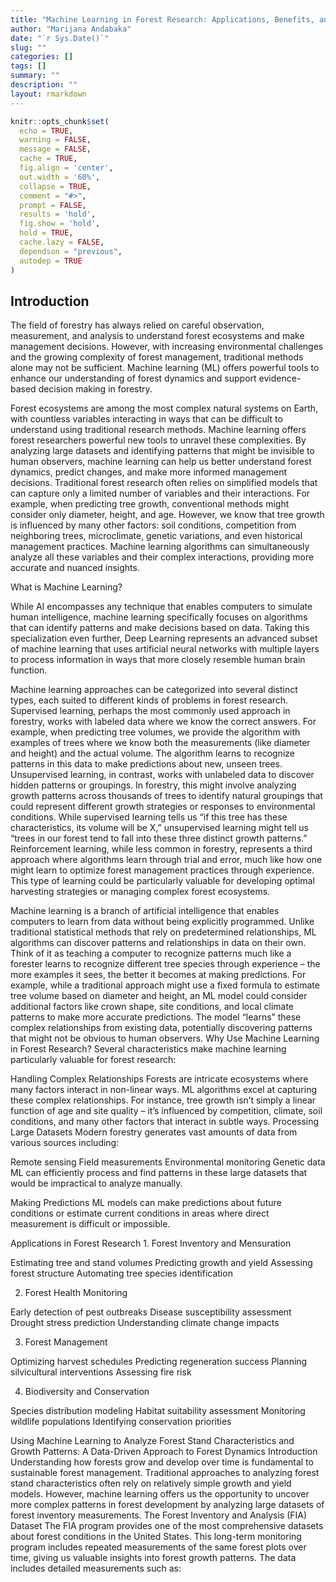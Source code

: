 ```yaml
---
title: "Machine Learning in Forest Research: Applications, Benefits, and Implementation"
author: "Marijana Andabaka"
date: "`r Sys.Date()`"
slug: ""
categories: []
tags: []
summary: ""
description: ""
layout: rmarkdown
---
```


```r
knitr::opts_chunk$set(
  echo = TRUE,
  warning = FALSE,
  message = FALSE,
  cache = TRUE,
  fig.align = 'center',
  out.width = '60%',
  collapse = TRUE,  
  comment = "#>",   
  prompt = FALSE,
  results = 'hold',     
  fig.show = 'hold',     
  hold = TRUE,
  cache.lazy = FALSE,
  dependson = "previous",
  autodep = TRUE 
)
```

## Introduction

The field of forestry has always relied on careful observation, measurement, and analysis to understand forest ecosystems and make management decisions. However, with increasing environmental challenges and the growing complexity of forest management, traditional methods alone may not be sufficient. Machine learning (ML) offers powerful tools to enhance our understanding of forest dynamics and support evidence-based decision making in forestry.

Forest ecosystems are among the most complex natural systems on Earth, with countless variables interacting in ways that can be difficult to understand using traditional research methods. Machine learning offers forest researchers powerful new tools to unravel these complexities. By analyzing large datasets and identifying patterns that might be invisible to human observers, machine learning can help us better understand forest dynamics, predict changes, and make more informed management decisions.
Traditional forest research often relies on simplified models that can capture only a limited number of variables and their interactions. For example, when predicting tree growth, conventional methods might consider only diameter, height, and age. However, we know that tree growth is influenced by many other factors: soil conditions, competition from neighboring trees, microclimate, genetic variations, and even historical management practices. Machine learning algorithms can simultaneously analyze all these variables and their complex interactions, providing more accurate and nuanced insights.

What is Machine Learning?

While AI encompasses any technique that enables computers to simulate human intelligence, machine learning specifically focuses on algorithms that can identify patterns and make decisions based on data. Taking this specialization even further, Deep Learning represents an advanced subset of machine learning that uses artificial neural networks with multiple layers to process information in ways that more closely resemble human brain function.

Machine learning approaches can be categorized into several distinct types, each suited to different kinds of problems in forest research. Supervised learning, perhaps the most commonly used approach in forestry, works with labeled data where we know the correct answers. For example, when predicting tree volumes, we provide the algorithm with examples of trees where we know both the measurements (like diameter and height) and the actual volume. The algorithm learns to recognize patterns in this data to make predictions about new, unseen trees.
Unsupervised learning, in contrast, works with unlabeled data to discover hidden patterns or groupings. In forestry, this might involve analyzing growth patterns across thousands of trees to identify natural groupings that could represent different growth strategies or responses to environmental conditions. While supervised learning tells us "if this tree has these characteristics, its volume will be X," unsupervised learning might tell us "trees in our forest tend to fall into these three distinct growth patterns."
Reinforcement learning, while less common in forestry, represents a third approach where algorithms learn through trial and error, much like how one might learn to optimize forest management practices through experience. This type of learning could be particularly valuable for developing optimal harvesting strategies or managing complex forest ecosystems.


Machine learning is a branch of artificial intelligence that enables computers to learn from data without being explicitly programmed. Unlike traditional statistical methods that rely on predetermined relationships, ML algorithms can discover patterns and relationships in data on their own. Think of it as teaching a computer to recognize patterns much like a forester learns to recognize different tree species through experience – the more examples it sees, the better it becomes at making predictions.
For example, while a traditional approach might use a fixed formula to estimate tree volume based on diameter and height, an ML model could consider additional factors like crown shape, site conditions, and local climate patterns to make more accurate predictions. The model "learns" these complex relationships from existing data, potentially discovering patterns that might not be obvious to human observers.
Why Use Machine Learning in Forest Research?
Several characteristics make machine learning particularly valuable for forest research:

Handling Complex Relationships
Forests are intricate ecosystems where many factors interact in non-linear ways. ML algorithms excel at capturing these complex relationships. For instance, tree growth isn't simply a linear function of age and site quality – it's influenced by competition, climate, soil conditions, and many other factors that interact in subtle ways.
Processing Large Datasets
Modern forestry generates vast amounts of data from various sources including:


Remote sensing
Field measurements
Environmental monitoring
Genetic data
ML can efficiently process and find patterns in these large datasets that would be impractical to analyze manually.


Making Predictions
ML models can make predictions about future conditions or estimate current conditions in areas where direct measurement is difficult or impossible.

Applications in Forest Research
1. Forest Inventory and Mensuration

Estimating tree and stand volumes
Predicting growth and yield
Assessing forest structure
Automating tree species identification

2. Forest Health Monitoring

Early detection of pest outbreaks
Disease susceptibility assessment
Drought stress prediction
Understanding climate change impacts

3. Forest Management

Optimizing harvest schedules
Predicting regeneration success
Planning silvicultural interventions
Assessing fire risk

4. Biodiversity and Conservation

Species distribution modeling
Habitat suitability assessment
Monitoring wildlife populations
Identifying conservation priorities

Using Machine Learning to Analyze Forest Stand Characteristics and Growth Patterns: A Data-Driven Approach to Forest Dynamics
Introduction
Understanding how forests grow and develop over time is fundamental to sustainable forest management. Traditional approaches to analyzing forest stand characteristics often rely on relatively simple growth and yield models. However, machine learning offers us the opportunity to uncover more complex patterns in forest development by analyzing large datasets of forest inventory measurements.
The Forest Inventory and Analysis (FIA) Dataset
The FIA program provides one of the most comprehensive datasets about forest conditions in the United States. This long-term monitoring program includes repeated measurements of the same forest plots over time, giving us valuable insights into forest growth patterns. The data includes detailed measurements such as:


